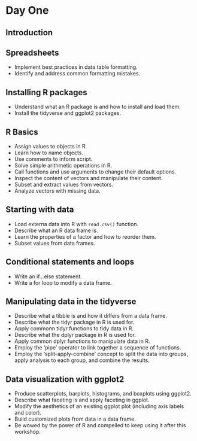 # Day One

## Introduction


## Spreadsheets

- Implement best practices in data table formatting.
- Identify and address common formatting mistakes.
  
<!-- <p><font color="Tomato">"If you torture the data long enough, it will confess."- Ronald Coase, Economist </p></font> -->

## Installing R packages
 
- Understand what an R package is and how to install and load them.
- Install the tidyverse and ggplot2 packages.

## R Basics 

- Assign values to objects in R. 
- Learn how to name objects. 
- Use comments to inform script.
- Solve simple arithmetic operations in R. 
- Call functions and use arguments to change their default options.
- Inspect the content of vectors and manipulate their content.
- Subset and extract values from vectors. 
- Analyze vectors with missing data.

## Starting with data

- Load externa data into R with `read.csv()` function.
- Describe what an R data frame is.
- Learn the properties of a factor and how to reorder them.
- Subset values from data frames.

## Conditional statements and loops

- Write an if…else statement.
- Write a for loop to modify a data frame.

## Manipulating data in the tidyverse

- Describe what a tibble is and how it differs from a data frame.
- Describe what the tidyr package in R is used for.
- Apply commonn tidyr functions to tidy data in R.
- Describe what the dplyr package in R is used for.
- Apply common dplyr functions to manipulate data in R.
- Employ the ‘pipe’ operator to link together a sequence of functions.
- Employ the ‘split-apply-combine’ concept to split the data into groups, apply analysis to each group, and combine the results.

## Data visualization with ggplot2

- Produce scatterplots, barplots, histograms, and boxplots using ggplot2.
- Describe what faceting is and apply faceting in ggplot.
- Modify the aesthetics of an existing ggplot plot (including axis labels and color).
- Build customized plots from data in a data frame.
- Be wowed by the power of R and compelled to keep using it after this workshop.

